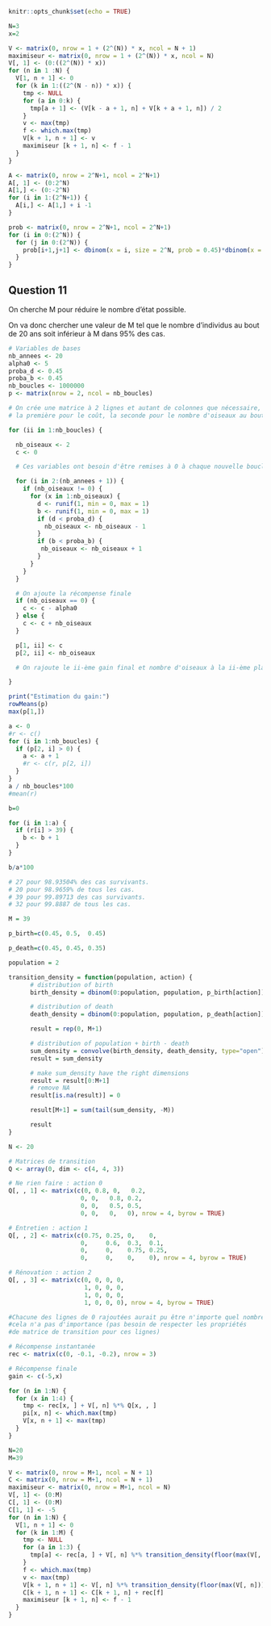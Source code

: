 ```r
knitr::opts_chunk$set(echo = TRUE)
```

```r
N=3
x=2

V <- matrix(0, nrow = 1 + (2^(N)) * x, ncol = N + 1)
maximiseur <- matrix(0, nrow = 1 + (2^(N)) * x, ncol = N)
V[, 1] <- (0:((2^(N)) * x))
for (n in 1 :N) {
  V[1, n + 1] <- 0
  for (k in 1:((2^(N - n)) * x)) {
    tmp <- NULL
    for (a in 0:k) {
      tmp[a + 1] <- (V[k - a + 1, n] + V[k + a + 1, n]) / 2
    }
    v <- max(tmp)
    f <- which.max(tmp)
    V[k + 1, n + 1] <- v
    maximiseur [k + 1, n] <- f - 1
  }
}

A <- matrix(0, nrow = 2^N+1, ncol = 2^N+1)
A[, 1] <- (0:2^N)
A[1,] <- (0:-2^N)
for (i in 1:(2^N+1)) {
  A[i,] <- A[1,] + i -1
}

prob <- matrix(0, nrow = 2^N+1, ncol = 2^N+1)
for (i in 0:(2^N)) {
  for (j in 0:(2^N)) {
    prob[i+1,j+1] <- dbinom(x = i, size = 2^N, prob = 0.45)*dbinom(x = j, size = 2^N, prob = 0.45)
  }
}

```

## Question 11

On cherche M pour réduire le nombre d'état possible.

On va donc chercher une valeur de M tel que le nombre d'individus au bout de 20 ans soit inférieur à M dans 95% des cas.

```r

# Variables de bases
nb_annees <- 20
alpha0 <- 5
proba_d <- 0.45
proba_b <- 0.45
nb_boucles <- 1000000
p <- matrix(nrow = 2, ncol = nb_boucles)

# On crée une matrice à 2 lignes et autant de colonnes que nécessaire,
# la première pour le coût, la seconde pour le nombre d'oiseaux au bout de 20 ans.

for (ii in 1:nb_boucles) {

  nb_oiseaux <- 2
  c <- 0

  # Ces variables ont besoin d'être remises à 0 à chaque nouvelle boucle et on retire les historiques.

  for (i in 2:(nb_annees + 1)) {
    if (nb_oiseaux != 0) {
      for (x in 1:nb_oiseaux) {
        d <- runif(1, min = 0, max = 1)
        b <- runif(1, min = 0, max = 1)
        if (d < proba_d) {
          nb_oiseaux <- nb_oiseaux - 1
        }
        if (b < proba_b) {
         nb_oiseaux <- nb_oiseaux + 1
        }
      }
    }
  }

  # On ajoute la récompense finale
  if (nb_oiseaux == 0) {
    c <- c - alpha0
  } else {
    c <- c + nb_oiseaux
  }

  p[1, ii] <- c
  p[2, ii] <- nb_oiseaux

  # On rajoute le ii-ème gain final et nombre d'oiseaux à la ii-ème place de la matrice.

}
```

```r
print("Estimation du gain:")
rowMeans(p)
max(p[1,])
```

```r
a <- 0
#r <- c()
for (i in 1:nb_boucles) {
  if (p[2, i] > 0) {
    a <- a + 1
    #r <- c(r, p[2, i])
  }
}
a / nb_boucles*100
#mean(r)

b=0

for (i in 1:a) {
  if (r[i] > 39) {
    b <- b + 1
  }
}

b/a*100

# 27 pour 98.93504% des cas survivants.
# 20 pour 98.9659% de tous les cas.
# 39 pour 99.89713 des cas survivants.
# 32 pour 99.8887 de tous les cas.

```


```r

M = 39

p_birth=c(0.45, 0.5,  0.45)

p_death=c(0.45, 0.45, 0.35)

population = 2

transition_density = function(population, action) {
      # distribution of birth
      birth_density = dbinom(0:population, population, p_birth[action])

      # distribution of death
      death_density = dbinom(0:population, population, p_death[action])

      result = rep(0, M+1)

      # distribution of population + birth - death
      sum_density = convolve(birth_density, death_density, type="open")
      result = sum_density

      # make sum_density have the right dimensions
      result = result[0:M+1]
      # remove NA
      result[is.na(result)] = 0

      result[M+1] = sum(tail(sum_density, -M))

      result
}

N <- 20

# Matrices de transition
Q <- array(0, dim <- c(4, 4, 3))

# Ne rien faire : action 0
Q[, , 1] <- matrix(c(0, 0.8, 0,   0.2,
                    0, 0,   0.8, 0.2,
                    0, 0,   0.5, 0.5,
                    0, 0,   0,   0), nrow = 4, byrow = TRUE)

# Entretien : action 1
Q[, , 2] <- matrix(c(0.75, 0.25, 0,    0,
                    0,     0.6,  0.3,  0.1,
                    0,     0,    0.75, 0.25,
                    0,     0,    0,    0), nrow = 4, byrow = TRUE)

# Rénovation : action 2
Q[, , 3] <- matrix(c(0, 0, 0, 0,
                     1, 0, 0, 0,
                     1, 0, 0, 0,
                     1, 0, 0, 0), nrow = 4, byrow = TRUE)

#Chacune des lignes de 0 rajoutées aurait pu être n'importe quel nombre,
#cela n'a pas d'importance (pas besoin de respecter les propriétés
#de matrice de transition pour ces lignes)

# Récompense instantanée
rec <- matrix(c(0, -0.1, -0.2), nrow = 3)

# Récompense finale
gain <- c(-5,x)

for (n in 1:N) {
  for (x in 1:4) {
    tmp <- rec[x, ] + V[, n] %*% Q[x, , ]
    pi[x, n] <- which.max(tmp)
    V[x, n + 1] <- max(tmp)
  }
}

N=20
M=39

V <- matrix(0, nrow = M+1, ncol = N + 1)
C <- matrix(0, nrow = M+1, ncol = N + 1)
maximiseur <- matrix(0, nrow = M+1, ncol = N)
V[, 1] <- (0:M)
C[, 1] <- (0:M)
C[1, 1] <- -5
for (n in 1:N) {
  V[1, n + 1] <- 0
  for (k in 1:M) {
    tmp <- NULL
    for (a in 1:3) {
      tmp[a] <- rec[a, ] + V[, n] %*% transition_density(floor(max(V[, n])),a)
    }
    f <- which.max(tmp)
    v <- max(tmp)
    V[k + 1, n + 1] <- V[, n] %*% transition_density(floor(max(V[, n])),f)
    C[k + 1, n + 1] <- C[k + 1, n] + rec[f]
    maximiseur [k + 1, n] <- f - 1
  }
}
```
